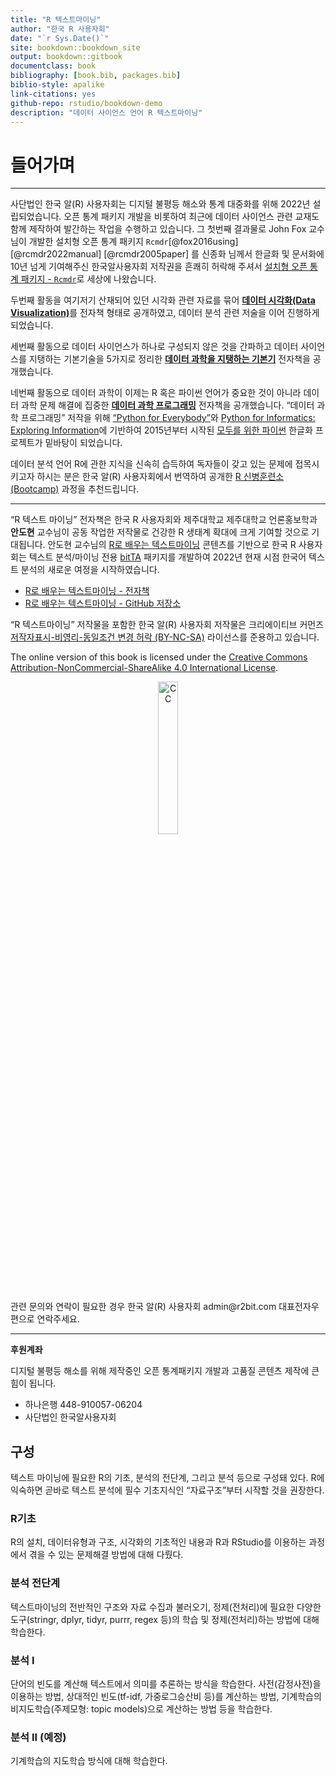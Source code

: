 ```yaml
--- 
title: "R 텍스트마이닝"
author: "한국 R 사용자회"
date: "`r Sys.Date()`"
site: bookdown::bookdown_site
output: bookdown::gitbook
documentclass: book
bibliography: [book.bib, packages.bib]
biblio-style: apalike
link-citations: yes
github-repo: rstudio/bookdown-demo
description: "데이터 사이언스 언어 R 텍스트마이닝"
---
```


# 들어가며 {-}

---

사단법인 한국 알(R) 사용자회는 디지털 불평등 해소와 통계 대중화를 위해 
2022년 설립되었습니다. 오픈 통계 패키지 개발을 비롯하여
최근에 데이터 사이언스 관련 교재도 함께 제작하여 발간하는 작업을 수행하고 있습니다.
그 첫번째 결과물로 John Fox 교수님이 개발한 설치형 오픈 통계 패키지 `Rcmdr`[@fox2016using] [@rcmdr2022manual] [@rcmdr2005paper] 를 신종화 님께서 한글화 및 문서화에 10년 넘게 기여해주신 한국알사용자회 저작권을 흔쾌히 
허락해 주셔서 [설치형 오픈 통계 패키지 - `Rcmdr`](https://r2bit.com/Rcmdr/)로 세상에 나왔습니다.

두번째 활동을 여기저기 산재되어 있던 시각화 관련 자료를 묶어
**[데이터 시각화(Data Visualization)](https://r2bit.com/book_viz/)**를 전자책 형태로 공개하였고,
데이터 분석 관련 저술을 이어 진행하게 되었습니다.

세번째 활동으로 데이터 사이언스가 하나로 구성되지 않은 것을 간파하고
데이터 사이언스를 지탱하는 기본기술을 5가지로 정리한 
**[데이터 과학을 지탱하는 기본기](https://r2bit.com/book_analytics/)** 전자책을 
공개했습니다.

네번째 활동으로 데이터 과학이 이제는 R 혹은 파이썬 언어가 중요한 것이 아니라
데이터 과학 문제 해결에 집중한 **[데이터 과학 프로그래밍](https://r2bit.com/book_programming/)**
전자책을 공개했습니다. "데이터 과학 프로그래밍" 저작을 위해 ["Python for Everybody"](https://www.py4e.com/book)와 
[Python for Informatics: Exploring Information](http://www.py4inf.com/)에 기반하여
2015년부터 시작된 [모두를 위한 파이썬](http://aispiration.com/pythonlearn-kr/) 한글화
프로젝트가 밑바탕이 되었습니다.

데이터 분석 언어 R에 관한 지식을 신속히 습득하여 독자들이 갖고 있는 문제에 
접목시키고자 하시는 분은 한국 알(R) 사용자회에서 번역하여 공개한 
[R 신병훈련소(Bootcamp)](https://dl-dashboard.shinyapps.io/rbootcamp/) 과정을
추천드립니다.

---

"R 텍스트 마이닝" 전자책은 한국 R 사용자회와 제주대학교 제주대학교 언론홍보학과 
**안도현** 교수님이 공동 작업한 저작물로 건강한 R 생태계 확대에 크게 
기여할 것으로 기대됩니다. 안도현 교수님의 [R로 배우는 텍스트마이닝](http://text.minds.kr/) 
콘텐츠를 기반으로 한국 R 사용자회는 텍스트 분석/마이닝 전용
[bitTA](https://github.com/bit2r/bitTA) 패키지를 개발하여 
2022년 현재 시점 한국어 텍스트 분석의 새로운 여정을 시작하였습니다.

- [R로 배우는 텍스트마이닝 - 전자책](http://text.minds.kr/) 
- [R로 배우는 텍스트마이닝 - GitHub 저장소](https://github.com/dataminds/textminds)

"R 텍스트마이닝" 저작물을 포함한 한국 알(R) 사용자회 저작물은 크리에이티브 커먼즈 
[저작자표시-비영리-동일조건 변경 허락 (BY-NC-SA)](http://ccl.cckorea.org/about/)
라이선스를 준용하고 있습니다. 


The online version of this book is licensed under the [Creative Commons Attribution-NonCommercial-ShareAlike 4.0 International  License](http://creativecommons.org/licenses/by-nc-sa/4.0/).


<p align="center">
  <img src="images/by-nc-sa.png" alt="CC" width="25%" />
</p>

관련 문의와 연락이 필요한 경우 한국 알(R) 사용자회 admin@r2bit.com 대표전자우편으로 연락주세요.

---

::: {#book-sponsor .rmdtip}
**후원계좌**

디지털 불평등 해소를 위해 제작중인 오픈 통계패키지 개발과 고품질 콘텐츠 제작에 큰 힘이 됩니다.

  - 하나은행 448-910057-06204
  - 사단법인 한국알사용자회
:::


## 구성


텍스트 마이닝에 필요한 R의 기초, 분석의 전단계, 그리고 분석 등으로 구성돼 있다. 
R에 익숙하면 곧바로 텍스트 분석에 필수 기초지식인 "자료구조"부터 시작할 것을 권장한다.

### R기초

R의 설치, 데이터유형과 구조, 시각화의 기초적인 내용과 R과 RStudio를 이용하는 과정에서 겪을 수 있는 문제해결 방법에 대해 다뤘다. 

### 분석 전단계

텍스트마이닝의 전반적인 구조와 자료 수집과 불러오기, 정제(전처리)에 필요한 다양한 도구(stringr, dplyr, tidyr, purrr, regex 등)의 학습 및 정제(전처리)하는 방법에 대해 학습한다.

### 분석 I

단어의 빈도를 계산해 텍스트에서 의미를 추론하는 방식을 학습한다. 사전(감정사전)을 이용하는 방법, 상대적인 빈도(tf-idf, 가중로그승산비 등)를 계산하는 방법, 기계학습의 비지도학습(주제모형: topic models)으로 계산하는 방법 등을 학습한다. 

### 분석 II (예정)

기계학습의 지도학습 방식에 대해 학습한다. 

